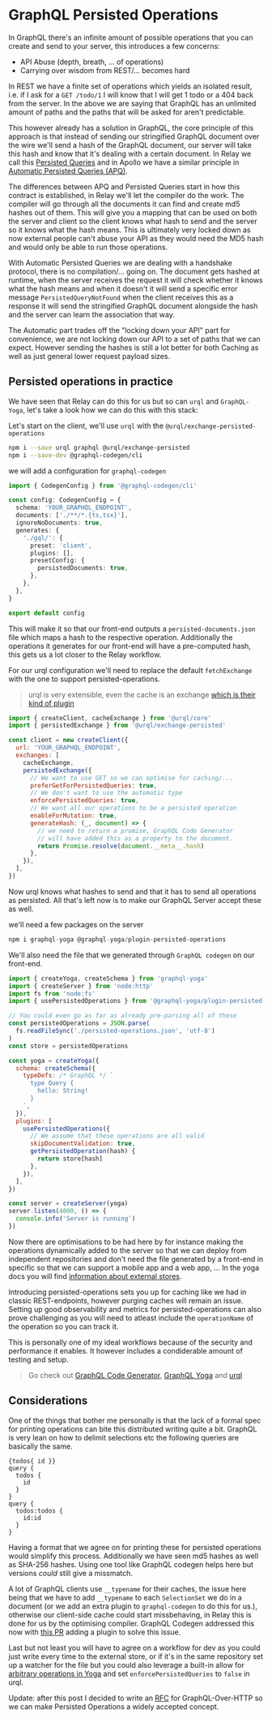 
<CodeTheme />
<SEO
  title={documentProps.title}
  description={documentProps.description}
  keywords={documentProps.tags}
  image={documentProps.image}
  url={documentProps.path}
/>

# GraphQL Persisted Operations

In GraphQL there's an infinite amount of possible operations that you can create
and send to your server, this introduces a few concerns:

- API Abuse (depth, breath, ... of operations)
- Carrying over wisdom from REST/... becomes hard

In REST we have a finite set of operations which yields an isolated result, i.e. if I
ask for a `GET /todo/1` I will know that I will get 1 todo or a 404 back from the server.
In the above we are saying that GraphQL has an unlimited amount of paths and the paths
that will be asked for aren't predictable.

This however already has a solution in GraphQL, the core principle of this approach is that
instead of sending our stringified GraphQL document over the wire we'll send a hash of the
GraphQL document, our server will take this hash and know that it's dealing with a certain document.
In Relay we call this [Persisted Queries](https://relay.dev/docs/guides/persisted-queries)
and in Apollo we have a similar principle in [Automatic Persisted Queries (APQ)](https://www.apollographql.com/docs/apollo-server/performance/apq/).

The differences between APQ and Persisted Queries start in how this contract is established, in Relay we'll let the compiler do the work.
The compiler will go through all the documents it can find and create md5 hashes out of them. This
will give you a mapping that can be used on both the server and client so the client knows what hash
to send and the server so it knows what the hash means. This is ultimately very locked down as now
external people can't abuse your API as they would need the MD5 hash and would only be able to run
those operations.

With Automatic Persisted Queries we are dealing with a handshake protocol, there is no compilation/... going on.
The document gets hashed at runtime, when the server receives the request it will check whether it knows
what the hash means and when it doesn't it will send a specific error message `PersistedQueryNotFound` when
the client receives this as a response it will send the stringified GraphQL document alongside the hash
and the server can learn the association that way.

The Automatic part trades off the "locking down your API" part for convenience, we are not locking down our API
to a set of paths that we can expect. However sending the hashes is still a lot better for both Caching as well
as just general lower request payload sizes.

## Persisted operations in practice

We have seen that Relay can do this for us but so can `urql` and `GraphQL-Yoga`, let's take a look how
we can do this with this stack:

Let's start on the client, we'll use `urql` with the `@urql/exchange-persisted-operations`

```sh
npm i --save urql graphql @urql/exchange-persisted
npm i --save-dev @graphql-codegen/cli
```

we will add a configuration for `graphql-codegen`

```ts
import { CodegenConfig } from '@graphql-codegen/cli'

const config: CodegenConfig = {
  schema: 'YOUR_GRAPHQL_ENDPOINT',
  documents: ['./**/*.{ts,tsx}'],
  ignoreNoDocuments: true,
  generates: {
    './gql/': {
      preset: 'client',
      plugins: [],
      presetConfig: {
        persistedDocuments: true,
      },
    },
  },
}

export default config
```

This will make it so that our front-end outputs a `persisted-documents.json` file
which maps a hash to the respective operation. Additionally the operations it generates
for our front-end will have a pre-computed hash, this gets us a lot closer to the Relay workflow.

For our urql configuration we'll need to replace the default `fetchExchange` with the one to
support persisted-operations.

> urql is very extensible, even the cache is an exchange [which is their kind of plugin](https://formidable.com/open-source/urql/docs/architecture/#the-client-and-exchanges)

```js
import { createClient, cacheExchange } from '@urql/core'
import { persistedExchange } from '@urql/exchange-persisted'

const client = new createClient({
  url: 'YOUR_GRAPHQL_ENDPOINT',
  exchanges: [
    cacheExchange,
    persistedExchange({
      // We want to use GET so we can optimise for caching/...
      preferGetForPersistedQueries: true,
      // We don't want to use the automatic type
      enforcePersistedQueries: true,
      // We want all our operations to be a persisted operation
      enableForMutation: true,
      generateHash: (_, document) => {
        // we need to return a promise, GraphQL Code Generator
        // will have added this as a property to the document.
        return Promise.resolve(document.__meta__.hash)
      },
    }),
  ],
})
```

Now urql knows what hashes to send and that it has to send all operations as persisted. All that's
left now is to make our GraphQL Server accept these as well.

we'll need a few packages on the server

```js
npm i graphql-yoga @graphql-yoga/plugin-persisted-operations
```

We'll also need the file that we generated through `GraphQL codegen` on our front-end.

```js
import { createYoga, createSchema } from 'graphql-yoga'
import { createServer } from 'node:http'
import fs from 'node:fs'
import { usePersistedOperations } from '@graphql-yoga/plugin-persisted-operations'

// You could even go as far as already pre-parsing all of these
const persistedOperations = JSON.parse(
  fs.readFileSync('./persisted-operations.json', 'utf-8')
)
const store = persistedOperations

const yoga = createYoga({
  schema: createSchema({
    typeDefs: /* GraphQL */ `
      type Query {
        hello: String!
      }
    `,
  }),
  plugins: [
    usePersistedOperations({
      // We assume that these operations are all valid
      skipDocumentValidation: true,
      getPersistedOperation(hash) {
        return store[hash]
      },
    }),
  ],
})

const server = createServer(yoga)
server.listen(4000, () => {
  console.info('Server is running')
})
```

Now there are optimisations to be had here by for instance making the operations dynamically added to the server so that
we can deploy from independent repositories and don't need the file generated by a front-end in specific
so that we can support a mobile app and a web app, ... In the yoga docs you will find
[information about external stores](https://the-guild.dev/graphql/yoga-server/docs/features/persisted-operations#using-an-external-persisted-operation-store).

Introducing persisted-operations sets you up for caching like we had in classic REST-endpoints, however purging caches will remain an issue.
Setting up good observability and metrics for persisted-operations can also prove challenging as you will need to atleast include the `operationName`
of the operation so you can track it.

This is personally one of my ideal workflows because of the security and performance it enables. It however includes
a condiderable amount of testing and setup.

> Go check out [GraphQL Code Generator](https://the-guild.dev/graphql/codegen), [GraphQL Yoga](https://the-guild.dev/graphql/yoga-server) and [urql](https://urql.dev)

## Considerations

One of the things that bother me personally is that the lack of a formal spec for printing operations can
bite this distributed writing quite a bit. GraphQL is very lean on how to delimit selections etc the following
queries are basically the same.

```gql
{todos{ id }}
query {
  todos {
    id
  }
}
query {
  todos:todos {
    id:id
  }
}
```

Having a format that we agree on for printing these for persisted operations would simplify this process. Additionally
we have seen md5 hashes as well as SHA-256 hashes. Using one tool like GraphQL codegen helps here but versions _could_
still give a missmatch.

A lot of GraphQL clients use `__typename` for their caches, the issue here being that we have to add `__typename` to each
`SelectionSet` we do in a document (or we add an extra plugin to `graphql-codegen` to do this for us.), otherwise our
client-side cache could start missbehaving, in Relay this is done for us by the optimising compiler. GraphQL Codegen addressed
this now with [this PR](https://github.com/dotansimha/graphql-code-generator/pull/9562) adding a plugin to solve this issue.

Last but not least you will have to agree on a workflow for dev as you could just write every time to the external store, or
if it's in the same repository set up a watcher for the file but you could also leverage a built-in allow for
[arbitrary operations in Yoga](https://the-guild.dev/graphql/yoga-server/docs/features/persisted-operations#allowing-arbitrary-graphql-operations)
and set `enforcePersistedQueries` to `false` in urql.

Update: after this post I decided to write an [RFC](https://github.com/graphql/graphql-over-http/blob/main/rfcs/PersistedOperations.md)
for GraphQL-Over-HTTP so we can make Persisted Operations a widely accepted concept.
